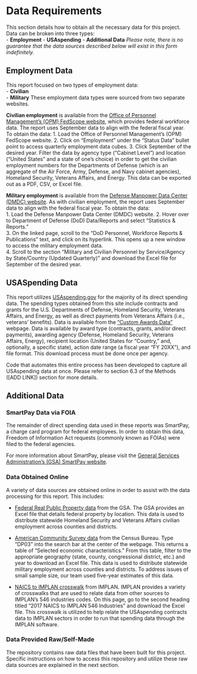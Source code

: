 # Data Requirements 

This section details how to obtain all the necessary data for this project. Data can be broken into three types:  
- **Employment**
- **USAspending**
- **Additional Data** 
*Please note, there is no guarantee that the data sources described below will exist in this form indefinitely.*  

## Employment Data 
This report focused on two types of employment data:  
- **Civilian**  
- **Military**
These employment data types were sourced from two separate websites. 

**Civilian employment** is available from the [Office of Personnel Management's (OPM) FedScope website](https://www.fedscope.opm.gov/), which provides federal workforce data. The report uses September data to align with the federal fiscal year. To obtain the data: 
1. Load the Office of Personnel Management’s (OPM) FedScope website. 
2. Click on “Employment” under the “Status Data” bullet point to access quarterly employment data cubes. 3. Click September of the desired year. 
Filter the data by agency type (“Cabinet Level”) and location (“United States” and a state of one’s choice) in order to get the civilian employment numbers for the Departments of Defense (which is an aggregate of the Air Force, Army, Defense, and Navy cabinet agencies), Homeland Security, Veterans Affairs, and Energy. This data can be exported out as a PDF, CSV, or Excel file. 

**Military employment** is available from the [Defense Manpower Data Center (DMDC) website](https://dwp.dmdc.osd.mil/dwp/app/main). As with civilian employment, the report uses September data to align with the federal fiscal year. To obtain the data:  
1. Load the Defense Manpower Data Center (DMDC) website. 
2. Hover over to Department of Defense (DoD) Data/Reports and select “Statistics & Reports.”  
3. On the linked page, scroll to the “DoD Personnel, Workforce Reports & Publications” text, and click on its hyperlink. This opens up a new window to access the military employment data.  
4. Scroll to the section “Military and Civilian Personnel by Service/Agency by State/Country (Updated Quarterly)” and download the Excel file for September of the desired year. 

## USASpending Data 
This report utilizes [USAspending.gov](https://www.usaspending.gov/) for the majority of its direct spending data. The spending types obtained from this site include contracts and grants for the U.S. Departments of Defense, Homeland Security, Veterans Affairs, and Energy, as well as direct payments from Veterans Affairs (i.e., veterans’ benefits).  Data is available from the [“Custom Awards Data”](https://www.usaspending.gov/download_center/custom_award_data) webpage. Data is available by award type (contracts, grants, and/or direct payments), awarding agency (Defense, Homeland Security, Veterans Affairs, Energy), recipient location (United States for “Country,” and, optionally, a specific state), action date range (a fiscal year “FY 20XX”), and file format. This download process must be done once per agency. 

Code that automates this entire process has been developed to capture all USAspending data at once. Please refer to section 6.3 of the Methods ([ADD LINK]) section for more details. 

## Additional Data 
### SmartPay Data via FOIA 
The remainder of direct spending data used in these reports was SmartPay, a charge card program for federal employees. In order to obtain this data, Freedom of Information Act requests (commonly known as FOIAs) were filed to the federal agencies.  

For more information about SmartPay, please visit the [General Services Administration's (GSA) SmartPay website](https://www.gsa.gov/travel/plan-book/gsa-smartpay). 

### Data Obtained Online 
A variety of data sources are obtained online in order to assist with the data processing for this report. This includes: 

- [Federal Real Public Property data](https://www.gsa.gov/policy-regulations/policy/real-property-policy/asset-management/federal-real-property-profile-frpp/federal-real-property-public-data-set) from the GSA. The GSA provides an Excel file that details federal property by location. This data is used to distribute statewide Homeland Security and Veterans Affairs civilian employment across counties and districts. 

- [American Community Survey data](https://data.census.gov/cedsci/) from the Census Bureau. Type “DP03” into the search bar at the center of the webpage. This returns a table of “Selected economic characteristics.” From this table, filter to the appropriate geography (state, county, congressional district, etc.) and year to download an Excel file. This data is used to distribute statewide military employment across counties and districts. To address issues of small sample size, our team used five-year estimates of this data.  

- [NAICS to IMPLAN crosswalk](https://support.implan.com/hc/en-us/articles/360034896614-546-Industries-Conversions-Bridges-Construction-2018-Data) from IMPLAN. IMPLAN provides a variety of crosswalks that are used to relate data from other sources to IMPLAN’s 546 industries codes. On this page, go to the second heading titled “2017 NAICS to IMPLAN 546 Industries” and download the Excel file. This crosswalk is utilized to help relate the USAspending contracts data to IMPLAN sectors in order to run that spending data through the IMPLAN software. 

### Data Provided Raw/Self-Made
The repository contains raw data files that have been built for this project. Specific instructions on how to access this repository and utilize these raw data sources are explained in the next section. 
